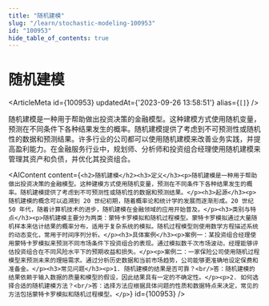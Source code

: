 ```yaml
---
title: "随机建模"
slug: "/learn/stochastic-modeling-100953"
id: "100953"
hide_table_of_contents: true
---
```



# 随机建模

<ArticleMeta id={100953} updatedAt={'2023-09-26 13:58:51'} alias={`[]`} />
<div className='border-solid border-b border-t-0 my-4 border-[var(--ifm-color-gray-300)]' />

随机建模是一种用于帮助做出投资决策的金融模型。这种建模方式使用随机变量，预测在不同条件下各种结果发生的概率。随机建模提供了考虑到不可预测性或随机性的数据和预测结果。许多行业的公司都可以使用随机建模来改善业务实践，并提高盈利能力。在金融服务行业中，规划师、分析师和投资组合经理使用随机建模来管理其资产和负债，并优化其投资组合。

<AIContent content={`<h2>随机建模</h2><h3>定义</h3><p>随机建模是一种用于帮助做出投资决策的金融模型。这种建模方式使用随机变量，预测在不同条件下各种结果发生的概率。随机建模提供了考虑到不可预测性或随机性的数据和预测结果。</p><h3>起源</h3><p>随机建模的概念可以追溯到 20 世纪初期，随着概率论和统计学的发展而逐渐形成。20 世纪 50 年代，随着计算机技术的进步，随机建模在金融领域的应用开始普及。</p><h3>类别与特点</h3><p>随机建模主要分为两类：蒙特卡罗模拟和随机过程模型。蒙特卡罗模拟通过大量随机样本来估计结果的概率分布，适用于复杂系统的模拟。随机过程模型则使用数学方程描述系统的动态变化，常用于时间序列分析。</p><h3>具体案例</h3><p>案例一：某投资组合经理使用蒙特卡罗模拟来预测不同市场条件下投资组合的表现。通过模拟数千次市场波动，经理能够评估投资组合在不同风险水平下的预期收益和损失。</p><p>案例二：一家保险公司使用随机过程模型来预测未来的理赔需求。通过分析历史数据和当前市场趋势，公司能够更准确地设定保费和准备金。</p><h3>常见问题</h3><p>1. 随机建模的结果是否可靠？<br/>答：随机建模的结果依赖于输入数据的质量和模型的假设，因此结果具有一定的不确定性。</p><p>2. 如何选择合适的随机建模方法？<br/>答：选择方法应根据具体问题的性质和数据特点来决定，常见的方法包括蒙特卡罗模拟和随机过程模型。</p>`} id={100953} />

